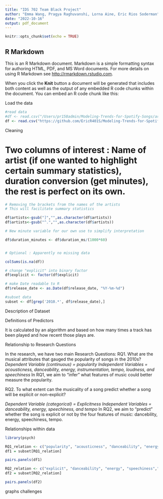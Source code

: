 ```yaml
---
title: "IDS 702 Team Black Project"
author: "Emma Wang, Pragya Raghuvanshi, Lorna Aine, Eric Rios Soderman"
date: "2022-10-16"
output: pdf_document
---
```


```r
knitr::opts_chunk$set(echo = TRUE)
```

## R Markdown

This is an R Markdown document. Markdown is a simple formatting syntax for authoring HTML, PDF, and MS Word documents. For more details on using R Markdown see <http://rmarkdown.rstudio.com>.

When you click the **Knit** button a document will be generated that includes both content as well as the output of any embedded R code chunks within the document. You can embed an R code chunk like this:


Load the data

```r
#read data
#df <- read.csv("/Users/pr158admin/Modeling-Trends-for-Spotify-Songs/archive/tracks.csv")
df <- read.csv("https://github.com/EricR401S/Modeling-Trends-for-Spotify-Songs/raw/main/archive/tracks.csv")
```

Cleaning

# Two columns of interest : Name of artist (if one wanted to highlight certain summary statistics), duration conversion (get minutes), the rest is perfect on its own. 


```r

# Removing the brackets from the names of the artists
# This will facilitate summary statistics

df$artists<-gsub("]","",as.character(df$artists))
df$artists<-gsub("^.","",as.character(df$artists))

# New minute variable for our own use to simplify interpretation

df$duration_minutes <- df$duration_ms/(1000*60)


# Optional : Apparently no missing data

colSums(is.na(df))


```

```r
# change "explicit" into binary factor
df$explicit <- factor(df$explicit)

# make Date readable to R
df$release_date <- as.Date(df$release_date, "%Y-%m-%d")
```

```r
#subset data
subset <- df[grep('2010.*', df$release_date),]
```

Description of Dataset




Definitions of Predictors


It is calculated by an algorithm and based on how many times a track has been played and how recent those plays are.


Relationship to Research Questions

In the research, we have two main Research Questions:
RQ1.	What are the musical attributes that gauged the popularity of songs in the 2010s? 
*Dependent Variable (continuous) = popularity*
*Independent Variables = acousticness, danceability, energy, instrumentation, tempo, loudness, and speechiness* 
In RQ1, we aim to "infer" what features of music could better measure the popularity.
 
RQ2.	To what extent can the musicality of a song predict whether a song will be explicit or non-explicit? 

*Dependent Variable (categorical) = Explicitness*
*Independent Variables = danceability, energy, speechiness, and tempo* 
In RQ2, we aim to "predict" whether the song is explicit or not by the four features of music: dancebility, energy, speechiness, tempo.



Relationships within data

```r
library(psych)

RQ1_relation <- c("popularity", "acousticness", "danceability", "energy", "instrumentalness", "tempo", "loudness", "speechiness")
df1 = subset[RQ1_relation]

pairs.panels(df1)
```

```r
RQ2_relation <- c("explicit", "danceability", "energy", "speechiness","tempo")
df2 = subset[RQ2_relation]

pairs.panels(df2)
```

graphs
challenges





